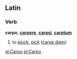 ==Latin==
===Verb===
'''carpo''', '''[[carpere]]''', '''[[carpsi]]''', '''[[carptum]]'''

#to [[pluck]], [[pick]] ([[carpe diem]])

[[gl:Carpo]]
[[pl:Carpo]]